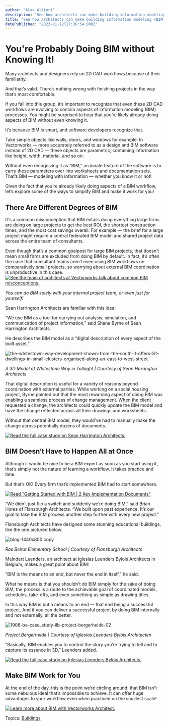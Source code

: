```yaml
---
author: "Alex Altieri"
description: "See how architects can make building information modeling (BIM) work for them. "
title: "See how architects can make building information modeling (BIM) work for them. " 
datePublished: "2023-01-12T17:36:54.000Z"
---
```

# You're Probably Doing BIM without Knowing It!

Many architects and designers rely on 2D CAD workflows because of their familiarity.

And that’s valid. There’s nothing wrong with finishing projects in the way that’s most comfortable.

If you fall into this group, it’s important to recognize that even these 2D CAD workflows are evolving to contain aspects of information modeling (BIM) processes. You might be surprised to hear that you’re likely already doing aspects of BIM without even knowing it.

It’s because BIM is smart, and software developers recognize that.

Take simple objects like walls, doors, and windows for example. In Vectorworks — more accurately referred to as a design and BIM software instead of 2D CAD — these objects are parametric, containing information like height, width, material, and so on.

Without even recognizing it as “BIM,” an innate feature of the software is to carry these parameters over into worksheets and documentation sets. That’s BIM — modeling with information — whether you know it or not!

Given the fact that you’re already likely doing aspects of a BIM workflow, let’s explore some of the ways to simplify BIM and make it work for you!

## There Are Different Degrees of BIM

It's a common misconception that BIM entails doing everything large firms are doing on large projects to get the best ROI, the shortest construction times, and the most cost savings overall. For example — the brief for a large project might require a central federated BIM model and shared project data across the entire team of consultants.

Even though that’s a common goalpost for large BIM projects, that doesn’t mean small firms are excluded from doing BIM by default. In fact, it’s often the case that consultant teams aren’t even using BIM workflows on comparatively small projects, so worrying about external BIM coordination is unproductive in this case. [![See the team of architects at Vectorworks talk about common BIM misconceptions.](https://no-cache.hubspot.com/cta/default/3018241/3ff72ab4-5379-402e-b08a-f255c1cf65fa.png)](https://cta-redirect.hubspot.com/cta/redirect/3018241/3ff72ab4-5379-402e-b08a-f255c1cf65fa) 

_You can do BIM solely with your internal project team, or even just for yourself!_

Sean Harrington Architects are familiar with this idea:

“We use BIM as a tool for carrying out analysis, simulation, and communication of project information,” said Shane Byrne of Sean Harrington Architects.

He describes the BIM model as a “digital description of every aspect of the built asset.”

![the-whitestown-way-development-shown-from-the-south-it-offers-81-dwellings-in-small-clusters-organised-along-an-east-to-west-street](https://blog.vectorworks.net/hs-fs/hubfs/Blog%20Images/211014_%20Simple%20Big%20BIM/the-whitestown-way-development-shown-from-the-south-it-offers-81-dwellings-in-small-clusters-organised-along-an-east-to-west-street.jpeg?width=929&name=the-whitestown-way-development-shown-from-the-south-it-offers-81-dwellings-in-small-clusters-organised-along-an-east-to-west-street.jpeg)

_A 3D Model of Whitestone Way in Tallaght | Courtesy of Sean Harrington Architects_

That digital description is useful for a variety of reasons beyond coordination with external parties. While working on a social housing project, Byrne pointed out that the most rewarding aspect of doing BIM was enabling a seamless process of change management. When the client requested a change, the architects could quickly update the BIM model and have the change reflected across all their drawings and worksheets.

Without that central BIM model, they would’ve had to manually make the change across potentially dozens of documents.

[![Read the full case study on Sean Harrington Architects.](https://no-cache.hubspot.com/cta/default/3018241/f4ca6d1e-5cc3-4d3b-b336-783ed73ee44f.png)](https://cta-redirect.hubspot.com/cta/redirect/3018241/f4ca6d1e-5cc3-4d3b-b336-783ed73ee44f) 

## BIM Doesn’t Have to Happen All at Once

Although it would be nice to be a BIM expert as soon as you start using it, that’s simply not the nature of learning a workflow. It takes practice and time.

But that’s OK! Every firm that’s implemented BIM had to start somewhere.

[![Read "Getting Started with BIM | 2 Key Implementation Documents"](https://no-cache.hubspot.com/cta/default/3018241/23bdb10a-f186-40c5-a922-57eb2a27b671.png)](https://cta-redirect.hubspot.com/cta/redirect/3018241/23bdb10a-f186-40c5-a922-57eb2a27b671) 

“We didn’t just flip a switch and suddenly we’re doing BIM,” said Brian Hores of Flansburgh Architects. “We built upon past experience. It’s our goal to take the BIM process another step further with every new project.”

Flansburgh Architects have designed some stunning educational buildings, like the one pictured below.   
  
![blog-1440x800 copy](https://blog.vectorworks.net/hs-fs/hubfs/Blog%20Images/211014_%20Simple%20Big%20BIM/blog-1440x800%20copy.png?width=1440&name=blog-1440x800%20copy.png)

_Ras Beirut Elementary School | Courtesy of Flansburgh Architects_

Meindert Leenders, an architect at Iglesias Leenders Bylois Architects in Belgium, makes a great point about BIM:

“BIM is the means to an end, but never the end in itself,” he said.

What he means is that you shouldn’t do BIM simply for the sake of doing BIM; the process is a route to the achievable goal of coordinated models, schedules, take-offs, and even something as simple as drawing titles.

In this way BIM is but a means to an end — that end being a successful project. And if you can deliver a successful project by doing BIM internally and not externally, all the better.

![1908-be-case_study-ilb-project-bergerheide-02](https://blog.vectorworks.net/hs-fs/hubfs/Blog%20Images/211014_%20Simple%20Big%20BIM/1908-be-case_study-ilb-project-bergerheide-02.jpg?width=5000&name=1908-be-case_study-ilb-project-bergerheide-02.jpg)

_Project Bergerheide | Courtesy of Iglesias Leenders Bylois Architecten_

“Basically, BIM enables you to control the story you’re trying to tell and to capture its essence in 3D,” Leenders added.

[![Read the full case study on Iglesias Leenders Bylois Architects.](https://no-cache.hubspot.com/cta/default/3018241/cfea36dd-6449-44a7-a50d-9a40d46f31f0.png)](https://cta-redirect.hubspot.com/cta/redirect/3018241/cfea36dd-6449-44a7-a50d-9a40d46f31f0) 

## Make BIM Work for You

At the end of the day, this is the point we’re circling around: that BIM isn’t some nebulous ideal that’s impossible to achieve. It can offer huge advantages to your workflow even when practiced on the smallest scale!

[![Learn more about BIM with Vectorworks Architect.](https://no-cache.hubspot.com/cta/default/3018241/3a999f7c-c412-4edd-a81c-e0f05c2eeb5f.png)](https://cta-redirect.hubspot.com/cta/redirect/3018241/3a999f7c-c412-4edd-a81c-e0f05c2eeb5f) 

 Topics: [Buildings](https://blog.vectorworks.net/topic/buildings) 

 